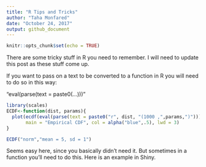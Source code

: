 ```yaml
---
title: "R Tips and Tricks"
author: "Taha Monfared"
date: "October 24, 2017"
output: github_document
---
```


```r
knitr::opts_chunk$set(echo = TRUE)
```

There are some tricky stuff in R you need to remember. I will need to update this post as these stuff come up. 

If you want to pass on a text to be converted to a function in R you will need to do so in this way:

"eval(parse(text = paste0(...)))"

```r
library(scales)
ECDF<-function(dist, params){
  plot(ecdf(eval(parse(text = paste0("r", dist, "(1000 ,",params,")")))),
       main = "Empirical CDF", col = alpha("blue",.5), lwd = 3)
}

ECDF("norm","mean = 5, sd = 1")

```

Seems easy here, since you basically didn't need it. But sometimes in a function you'll need to do this. Here is an example in Shiny. 

